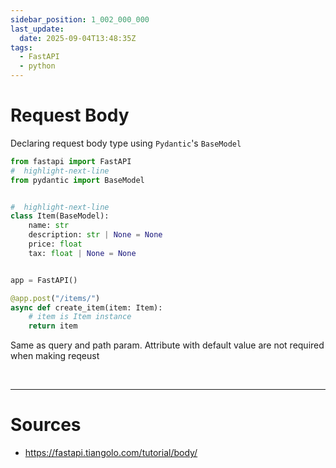 ```yaml
---
sidebar_position: 1_002_000_000
last_update:
  date: 2025-09-04T13:48:35Z
tags:
  - FastAPI
  - python
---
```


# Request Body

Declaring request body type using `Pydantic`'s <Color color="var(--secondary-font-color)"> `BaseModel` </Color>

```python title= showLineNumbers
from fastapi import FastAPI
#  highlight-next-line
from pydantic import BaseModel


#  highlight-next-line
class Item(BaseModel):
    name: str
    description: str | None = None
    price: float
    tax: float | None = None


app = FastAPI()

@app.post("/items/")
async def create_item(item: Item):
    # item is Item instance
    return item
```

<Admonition type="note" title="note"> 

Same as query and path param. Attribute with default value are not required when making reqeust

</Admonition>

<br/>

---

# Sources

- https://fastapi.tiangolo.com/tutorial/body/